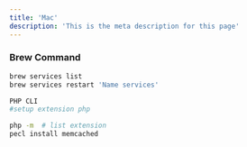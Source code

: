 ```yaml
---
title: 'Mac'
description: 'This is the meta description for this page'
---
```



### Brew Command
```bash
brew services list 
brew services restart 'Name services'
```


```bash
PHP CLI
#setup extension php

php -m  # list extension
pecl install memcached
```
